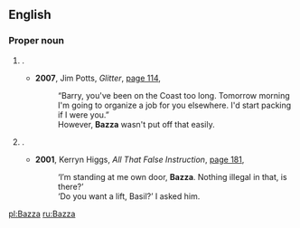 {{also|bazza}}

==English==

===Proper noun===
{{en-proper noun}}

# {{context|British|Ireland|Australia|lang=en}} {{given name|male|diminutive=Barry}}.
#* '''2007''', Jim Potts, ''Glitter'', [http://books.google.com/books?id=gTry9fsZBEUC&pg=PA114&dq=%22bazza%22+barry+-intitle:%22%22&hl=en&ei=3jOeTsG0J86HmQXQ5eiNCQ&sa=X&oi=book_result&ct=result&resnum=5&ved=0CD4Q6AEwBA#v=onepage&q=%22bazza%22%20barry%20-intitle%3A%22%22&f=false page 114],
#*: “Barry, you've been on the Coast too long. Tomorrow morning I'm going to organize a job for you elsewhere. I'd start packing if I were you.”
#*: However, '''Bazza''' wasn't put off that easily.
# {{context|British|Ireland|Australia|lang=en}} {{given name|male|diminutive=Basil}}.
#* '''2001''', Kerryn Higgs, ''All That False Instruction'', [http://books.google.com/books?id=QS7IFWEbPgoC&pg=PA181&dq=%22bazza%22+basil+-intitle:%22%22&hl=en&ei=xTCeTpOtBq_omAXAroiGCQ&sa=X&oi=book_result&ct=result&resnum=2&ved=0CDEQ6AEwATgK#v=onepage&q=%22bazza%22%20basil%20-intitle%3A%22%22&f=false page 181],
#*: ‘I′m standing at me own door, '''Bazza'''. Nothing illegal in that, is there?’
#*: ‘Do you want a lift, Basil?’ I asked him.

[[pl:Bazza]]
[[ru:Bazza]]